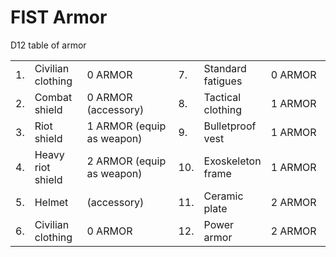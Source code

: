# FIST Armor

D12 table of armor

|     |                   |                           |      |                   |         |
|---|----------|------------------|----|-----------|------------|
| 1\. | Civilian clothing | 0 ARMOR                   | 7\.  | Standard fatigues | 0 ARMOR |
| 2\. | Combat shield     | 0 ARMOR (accessory)       | 8\.  | Tactical clothing | 1 ARMOR |
| 3\. | Riot shield       | 1 ARMOR (equip as weapon) | 9\.  | Bulletproof vest  | 1 ARMOR |
| 4\. | Heavy riot shield | 2 ARMOR (equip as weapon) | 10\. | Exoskeleton frame | 1 ARMOR |
| 5\. | Helmet            | (accessory)               | 11\. | Ceramic plate     | 2 ARMOR |
| 6\. | Civilian clothing | 0 ARMOR                   | 12\. | Power armor       | 2 ARMOR |